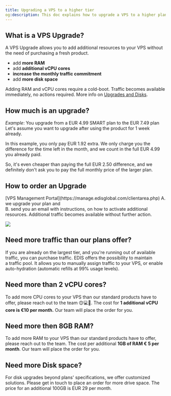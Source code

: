 ```yaml
---
title: Upgrading a VPS to a higher tier
og:description: This doc explains how to upgrade a VPS to a higher plan, which can include more RAM, additional vCPU cores, more disk space, and increased monthly traffic commitment.
---
```



## What is a VPS Upgrade?

A VPS Upgrade allows you to add additional resources to your VPS without the need of purchasing a fresh product.

- add **more RAM**
- add **additional vCPU cores**
- **increase the monthly traffic commitment**
- add **more disk space**

Adding RAM and vCPU cores require a cold-boot.
Traffic becomes available immediately, no actions required.
More info on <a href="https://docs.edisglobal.com/will-i-lose-data-when-i-upgrade" target="_blank">Upgrades and Disks</a>.

## How much is an upgrade?

_Example_: You upgrade from a EUR 4.99 SMART plan to the EUR 7.49 plan
Let's assume you want to upgrade after using the product for 1 week already.

In this example, you only pay EUR 1.92 extra. We only charge you the difference for the time left in the month, and we count in the full EUR 4.99 you already paid.

So, it's even cheaper than paying the full EUR 2.50 difference, and we definitely don't ask you to pay the full monthly price of the larger plan.

## How to order an Upgrade

<Steps>
  <Step title='Log in to your'>
    [VPS Management Portal](https://manage.edisglobal.com/clientarea.php)
  </Step>
  <Step title='Locate your VPS in the Services tab' />
  <Step title='Click the "Upgrade" button, then select product, confirm and make payment' />
  <Step title='Once the payment has gone through,'>
    A. we upgrade your plan and
    <br />
    B. send you an email with instructions, on how to activate additional
    resources. Additional traffic becomes available without further action.
  </Step>
</Steps>

![](/assets/p_zGm9I4NgEUpABqH8Kf8_kvm-upgrade-0edf60a3fe.png)

## Need more traffic than our plans offer?

If you are already on the largest tier, and you're running out of available traffic, you can purchase traffic. EDIS offers the possibility to maintain a traffic pool. It allows you to manually assign traffic to your VPS, or enable auto-hydration (automatic refills at 99% usage levels).

<CtaButton
  label='EDIS traffic pool'
  link='../traffic-bandwidth/traffic-pool-global-and-premium-traffic-zone'
/>

##

## Need more than 2 vCPU cores?

To add more CPU cores to your VPS than our standard products have to offer, please reach out to the team 😊💻🚀. The cost for **1 additional vCPU core is €10 per month.** Our team will place the order for you.

## Need more then 8GB RAM?

To add more RAM to your VPS than our standard products have to offer, please reach out to the team. The cost per additional **1GB of RAM € 5 per month**. Our team will place the order for you.

## Need more Disk space?

For disk upgrades beyond plans' specifications, we offer customized solutions. Please get in touch to place an order for more drive space. The price for an additional 100GB is EUR 29 per month.
